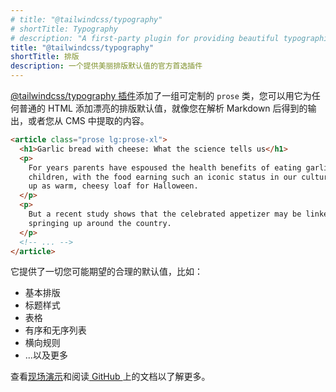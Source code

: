 ```yaml
---
# title: "@tailwindcss/typography"
# shortTitle: Typography
# description: "A first-party plugin for providing beautiful typographic defaults."
title: "@tailwindcss/typography"
shortTitle: 排版
description: 一个提供美丽排版默认值的官方首选插件
---
```


<!-- The [@tailwindcss/typography plugin](https://github.com/tailwindcss/typography) adds a set of customizable `prose` classes that you can use to add beautiful typographic defaults to any vanilla HTML, like the output you'd get after parsing some Markdown, or content you pull from a CMS. -->
[@tailwindcss/typography 插件](https://github.com/tailwindcss/typography)添加了一组可定制的 `prose` 类，您可以用它为任何普通的 HTML 添加漂亮的排版默认值，就像您在解析 Markdown 后得到的输出，或者您从 CMS 中提取的内容。

```html
<article class="prose lg:prose-xl">
  <h1>Garlic bread with cheese: What the science tells us</h1>
  <p>
    For years parents have espoused the health benefits of eating garlic bread with cheese to their
    children, with the food earning such an iconic status in our culture that kids will often dress
    up as warm, cheesy loaf for Halloween.
  </p>
  <p>
    But a recent study shows that the celebrated appetizer may be linked to a series of rabies cases
    springing up around the country.
  </p>
  <!-- ... -->
</article>
```

<!-- It provides sensible defaults for everything you might expect like:

- Basic typography
- Heading styles
- Tables
- Ordered and unordered lists
- Horizontal rules
- ...and more

Check out the [live demo](https://tailwindcss-typography.netlify.app) and read the documentation [on GitHub](https://github.com/tailwindcss/typography) to learn more.
-->
它提供了一切您可能期望的合理的默认值，比如：

- 基本排版
- 标题样式
- 表格
- 有序和无序列表
- 横向规则
- ...以及更多

查看[现场演示](https://tailwindcss-typography.netlify.app)和阅读[ GitHub ](https://github.com/tailwindcss/typography)上的文档以了解更多。
